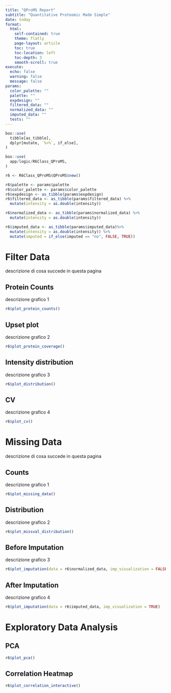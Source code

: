 ```yaml
---
title: "QProMS Report"
subtitle: "Quantitative Proteomic Made Simple"
date: today
format:
  html:
    self-contained: true
    theme: flatly
    page-layout: article
    toc: true
    toc-location: left
    toc-depth: 3
    smooth-scroll: true
execute:
  echo: false
  warning: false
  message: false
params: 
  color_palette: ""
  palette: ""
  expdesign: ""
  filtered_data: ""
  normalized_data: ""
  imputed_data: ""
  tests: ""
---
```


```r
box::use(
  tibble[as_tibble],
  dplyr[mutate, `%>%`, if_else],
)

box::use(
  app/logic/R6Class_QProMS,
)

r6 <- R6Class_QProMS$QProMS$new()

r6$palette <- params$palette
r6$color_palette <- params$color_palette
r6$expdesign <- as_tibble(params$expdesign)
r6$filtered_data <- as_tibble(params$filtered_data) %>% 
  mutate(intensity = as.double(intensity))

r6$normalized_data <- as_tibble(params$normalized_data) %>% 
  mutate(intensity = as.double(intensity))

r6$imputed_data <- as_tibble(params$imputed_data)%>% 
  mutate(intensity = as.double(intensity)) %>% 
  mutate(imputed = if_else(imputed == "no", FALSE, TRUE))

```

# Filter Data
descrizione di cosa succede in questa pagina

::: {.panel-tabset}
## Protein Counts
descrizione grafico 1
```r
r6$plot_protein_counts()
```

## Upset plot
descrizione grafico 2
```r
r6$plot_protein_coverage()
```

## Intensity distribution
descrizione grafico 3
```r
r6$plot_distribution()
```

## CV
descrizione grafico 4
```r
r6$plot_cv()
```
:::

# Missing Data
descrizione di cosa succede in questa pagina

::: {.panel-tabset}
## Counts
descrizione grafico 1
```r
r6$plot_missing_data()
```

## Distribution
descrizione grafico 2
```r
r6$plot_missval_distribution()
```

## Before Imputation
descrizione grafico 3
```r
r6$plot_imputation(data = r6$normalized_data, imp_visualization = FALSE)
```

## After Imputation
descrizione grafico 4
```r
r6$plot_imputation(data = r6$imputed_data, imp_visualization = TRUE)
```
:::
 
# Exploratory Data Analysis

::: {.panel-tabset}
## PCA
```r
r6$plot_pca()
```

## Correlation Heatmap
```r
r6$plot_correlation_interactive()
```
:::
